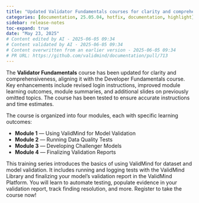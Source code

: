 ```yaml
---
title: "Updated Validator Fundamentals courses for clarity and comprehensiveness (#713)"
categories: [documentation, 25.05.04, hotfix, documentation, highlight]
sidebar: release-notes
toc-expand: true
date: "May 23, 2025"
# Content edited by AI - 2025-06-05 09:34
# Content validated by AI - 2025-06-05 09:34
# Content overwritten from an earlier version - 2025-06-05 09:34
# PR URL: https://github.com/validmind/documentation/pull/713
---
```


The **Validator Fundamentals** course has been updated for clarity and comprehensiveness, aligning it with the Developer Fundamentals course. Key enhancements include revised login instructions, improved module learning outcomes, module summaries, and additional slides on previously omitted topics. The course has been tested to ensure accurate instructions and time estimates.

The course is organized into four modules, each with specific learning outcomes:

- **Module 1** — Using ValidMind for Model Validation
- **Module 2** — Running Data Quality Tests
- **Module 3** — Developing Challenger Models
- **Module 4** — Finalizing Validation Reports

This training series introduces the basics of using ValidMind for dataset and model validation. It includes running and logging tests with the ValidMind Library and finalizing your model's validation report in the ValidMind Platform. You will learn to automate testing, populate evidence in your validation report, track finding resolution, and more. Register to take the course now!